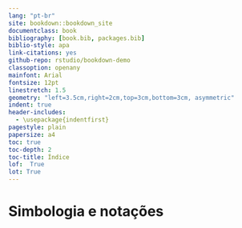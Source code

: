 ```yaml
--- 
lang: "pt-br"
site: bookdown::bookdown_site
documentclass: book
bibliography: [book.bib, packages.bib]
biblio-style: apa
link-citations: yes
github-repo: rstudio/bookdown-demo
classoption: openany
mainfont: Arial
fontsize: 12pt
linestretch: 1.5
geometry: "left=3.5cm,right=2cm,top=3cm,bottom=3cm, asymmetric"
indent: true
header-includes:
  - \usepackage{indentfirst}
pagestyle: plain
papersize: a4
toc: true
toc-depth: 2
toc-title: Índice
lof:  True
lot: True
---
```


# Simbologia e notações {.unlisted .unnumbered}

\mainmatter 

